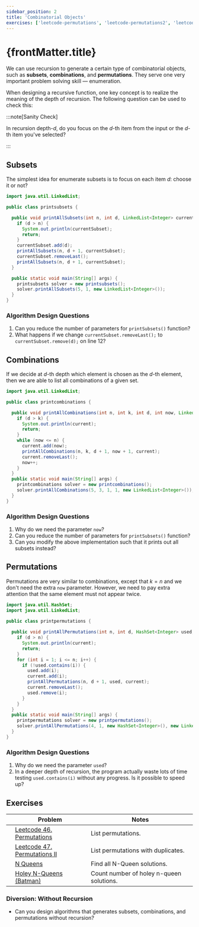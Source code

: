 ```yaml
---
sidebar_position: 2
title: 'Combinatorial Objects'
exercises: ['leetcode-permutations', 'leetcode-permutations2', 'leetcode-n-queens', 'kattis-holeynqueensbatman']
---
```


<DisplayProgress names={frontMatter.exercises}/>

# {frontMatter.title}

We can use recursion to generate a certain type of combinatorial objects, such as **subsets**, **combinations**, and **permutations**.
They serve one very important problem solving skill — enumeration.

When designing a recursive function, one key concept is to realize the meaning of the depth of recursion.
The following question can be used to check this:

:::note[Sanity Check]

In recursion depth-$d$, do you focus on the $d$-th item from the input or the $d$-th item you've selected?

:::

## Subsets 

The simplest idea for enumerate subsets is to focus on each item $d$: choose it or not?

<Tabs groupId="programming-language">
  <TabItem value="java" label="Java">

```java showLineNumbers
import java.util.LinkedList;

public class printsubsets {

  public void printAllSubsets(int n, int d, LinkedList<Integer> currentSubset) {
    if (d > n) {
      System.out.println(currentSubset);
      return;
    }
    currentSubset.add(d);
    printAllSubsets(n, d + 1, currentSubset);
    currentSubset.removeLast();
    printAllSubsets(n, d + 1, currentSubset);
  }

  public static void main(String[] args) {
    printsubsets solver = new printsubsets();
    solver.printAllSubsets(5, 1, new LinkedList<Integer>());
  }
}
```

### Algorithm Design Questions

1. Can you reduce the number of parameters for `printSubsets()` function?
2. What happens if we change `currentSubset.removeLast();` to `currentSubset.remove(d);` on line 12?

  </TabItem>
  <TabItem value="py" label="Python">

  </TabItem>
</Tabs>



## Combinations

If we decide at $d$-th depth which element is chosen as the $d$-th element, then we are able to list all combinations of a given set.


<Tabs groupId="programming-language">
  <TabItem value="java" label="Java">

```java showLineNumbers
import java.util.LinkedList;

public class printcombinations {

  public void printAllCombinations(int n, int k, int d, int now, LinkedList<Integer> current) {
    if (d > k) {
      System.out.println(current);
      return;
    }
    while (now <= n) {
      current.add(now);
      printAllCombinations(n, k, d + 1, now + 1, current);
      current.removeLast();
      now++;
    }
  }
  public static void main(String[] args) {
    printcombinations solver = new printcombinations();
    solver.printAllCombinations(5, 3, 1, 1, new LinkedList<Integer>());
  }
}
```

### Algorithm Design Questions

1. Why do we need the parameter `now`?
2. Can you reduce the number of parameters for `printSubsets()` function?
3. Can you modify the above implementation such that it prints out all subsets instead?

  </TabItem>
  <TabItem value="py" label="Python">

  </TabItem>
</Tabs>



## Permutations

Permutations are very similar to combinations, except that $k=n$ and we don't need the extra `now` parameter.
However, we need to pay extra attention that the same element must not appear twice.


<Tabs groupId="programming-language">
  <TabItem value="java" label="Java">

```java showLineNumbers
import java.util.HashSet;
import java.util.LinkedList;

public class printpermutations {
  
  public void printAllPermutations(int n, int d, HashSet<Integer> used, LinkedList<Integer> current) {
    if (d > n) {
      System.out.println(current);
      return;
    }
    for (int i = 1; i <= n; i++) {
      if (!used.contains(i)) {
        used.add(i);
        current.add(i);
        printAllPermutations(n, d + 1, used, current);
        current.removeLast();
        used.remove(i);
      }
    }
  }
  public static void main(String[] args) {
    printpermutations solver = new printpermutations();
    solver.printAllPermutations(4, 1, new HashSet<Integer>(), new LinkedList<Integer>());
  }
}
```

### Algorithm Design Questions

1. Why do we need the parameter `used`?
2. In a deeper depth of recursion, the program actually waste lots of time testing `used.contains(i)` without any progress.
Is it possible to speed up?

  </TabItem>
  <TabItem value="py" label="Python">

  </TabItem>
</Tabs>


## Exercises

| | Problem | Notes |
|---|---|---|
| <LocalButton name='leetcode-permutations'/> | [Leetcode 46. Permutations](https://leetcode.com/problems/permutations/description/) | List permutations. |
| <LocalButton name='leetcode-permutations2'/> | [Leetcode 47. Permutations II](https://leetcode.com/problems/permutations-ii/description/) | List permutations with duplicates. |
| <LocalButton name='leetcode-n-queens'/> | [N Queens](https://leetcode.com/problems/n-queens/description/) | Find all N-Queen solutions. |
| <LocalButton name='kattis-holeynqueensbatman'/> | [Holey N-Queens (Batman)](https://open.kattis.com/problems/holeynqueensbatman) | Count number of holey n-queen solutions. |

### Diversion: Without Recursion 

* Can you design algorithms that generates subsets, combinations, and permutations without recursion?